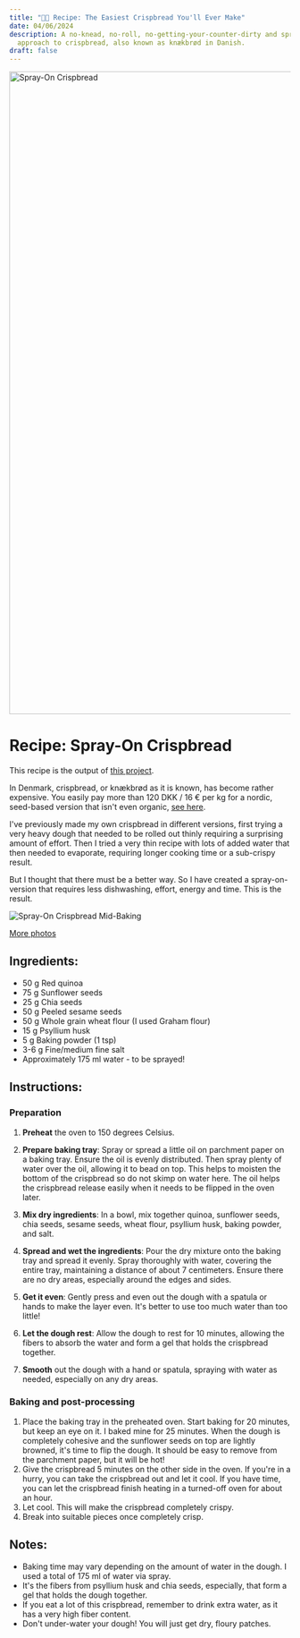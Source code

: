 ```yaml
---
title: "👨‍🍳 Recipe: The Easiest Crispbread You'll Ever Make"
date: 04/06/2024
description: A no-knead, no-roll, no-getting-your-counter-dirty and spray-on
  approach to crispbread, also known as knækbrød in Danish.
draft: false
---
```


<img width="1721" height="1149" alt="Spray-On Crispbread" src="https://lh3.googleusercontent.com/pw/AP1GczPUg_JDaYL1CQHuPvQWgt5MyMAaz0YURkPiU1Mf1eM4n8AIhekJH46gEFj4sGSqjWe0OZ3WZkh9cVwrKeUzL0-9_vZSKPB_TG4wEvPoorKD07xEYq4zVgGIZKTgW5cEVj2KU7dq-fCLKTqexwk4Rpspig=w2580-h1722-s-no-gm?"/><br/>

# Recipe: Spray-On Crispbread
This recipe is the output of [this project](/projects/crispbread-recipe-optimization).

In Denmark, crispbread, or knækbrød as it is known, has become rather expensive. You easily pay more than 120 DKK / 16 € per kg for a nordic, seed-based version that isn't even organic, [see here](https://shop.rema1000.dk/kolonial/kiks-kager-knaekbrod). 

I've previously made my own crispbread in different versions, first trying a very heavy dough that needed to be rolled out thinly requiring a surprising amount of effort. Then I tried a very thin recipe with lots of added water that then needed to evaporate, requiring longer cooking time or a sub-crispy result.

But I thought that there must be a better way. So I have created a spray-on-version that requires less dishwashing, effort, energy and time. This is the result.


<img alt="Spray-On Crispbread Mid-Baking" src="https://lh3.googleusercontent.com/pw/AP1GczPZgd9HKznlHEwsMJaLUt-56T2MDRd4CXwdgycyxFgGvmBKepqL8FUxcojYe9ByuiB1bYlkiAbbA8XE66hzQ7AkMf-epw_cW4fiTytwYmeO_YDUhueEJdCy_7yIOMyskyqRcJKtYK37VTijssP6etqQOg=w2296-h1722-s-no-gm?"/>


[More photos](https://photos.app.goo.gl/bMjqQVvTLkzmRETB8)
## Ingredients:
- 50 g Red quinoa
- 75 g Sunflower seeds
- 25 g Chia seeds
- 50 g Peeled sesame seeds
- 50 g Whole grain wheat flour (I used Graham flour)
- 15 g Psyllium husk
- 5 g Baking powder (1 tsp)
- 3-6 g Fine/medium fine salt
- Approximately 175 ml water - to be sprayed!

## Instructions:
### Preparation

1. **Preheat** the oven to 150 degrees Celsius.
2. **Prepare baking tray**: Spray or spread a little oil on parchment paper on a baking tray. Ensure the oil is evenly distributed. Then spray plenty of water over the oil, allowing it to bead on top. This helps to moisten the bottom of the crispbread so do not skimp on water here. The oil helps the crispbread release easily when it needs to be flipped in the oven later.


3. **Mix dry ingredients**: In a bowl, mix together quinoa, sunflower seeds, chia seeds, sesame seeds, wheat flour, psyllium husk, baking powder, and salt.


4. **Spread and wet the ingredients**: Pour the dry mixture onto the baking tray and spread it evenly. Spray thoroughly with water, covering the entire tray, maintaining a distance of about 7 centimeters. Ensure there are no dry areas, especially around the edges and sides. 
5. **Get it even**: Gently press and even out the dough with a spatula or hands to make the layer even. It's better to use too much water than too little!


6. **Let the dough rest**: Allow the dough to rest for 10 minutes, allowing the fibers to absorb the water and form a gel that holds the crispbread together.
7. **Smooth** out the dough with a hand or spatula, spraying with water as needed, especially on any dry areas.

### Baking and post-processing
1. Place the baking tray in the preheated oven. Start baking for 20 minutes, but keep an eye on it. I baked mine for 25 minutes. When the dough is completely cohesive and the sunflower seeds on top are lightly browned, it's time to flip the dough. It should be easy to remove from the parchment paper, but it will be hot!
2. Give the crispbread 5 minutes on the other side in the oven. If you're in a hurry, you can take the crispbread out and let it cool. If you have time, you can let the crispbread finish heating in a turned-off oven for about an hour.
3. Let cool. This will make the crispbread completely crispy.
4. Break into suitable pieces once completely crisp.

## Notes:
- Baking time may vary depending on the amount of water in the dough. I used a total of 175 ml of water via spray.
- It's the fibers from psyllium husk and chia seeds, especially, that form a gel that holds the dough together.
- If you eat a lot of this crispbread, remember to drink extra water, as it has a very high fiber content.
- Don't under-water your dough! You will just get dry, floury patches.
